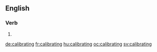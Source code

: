 ==English==

===Verb===
{{head|en}}

# {{present participle of|calibrate|lang=en}}

[[de:calibrating]]
[[fr:calibrating]]
[[hu:calibrating]]
[[oc:calibrating]]
[[sv:calibrating]]